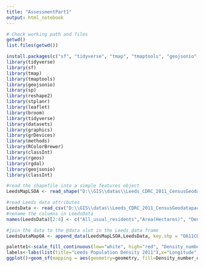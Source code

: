 ```yaml
---
title: "AssessmentPart1"
output: html_notebook
---
```


```r
# Check working path and files
getwd()
list.files(getwd())
```
```r
install.packages(c("sf", "tidyverse", "tmap", "tmaptools", "geojsonio", "sp", "reshape2", "stplanr", "leaflet", "broom", "maptools", "stplanr"))
library(tidyverse)
library(sf)
library(tmap)
library(tmaptools)
library(geojsonio)
library(sp)
library(reshape2)
library(stplanr)
library(leaflet)
library(broom)
library(tidyverse)
library(datasets)
library(graphics)
library(grDevices)
library(methods)
library(RColorBrewer)
library(classInt)
library(rgeos)
library(rgdal)
library(geojsonio)
library(classInt)
```

```r
#read the shapefile into a simple features object
LeedsMapLSOA <- read_shape("D:\\GIS\\datas\\Leeds_CDRC_2011_CensusGeodatapack\\shapefiles\\Leeds_oa11.shp", as.sf = TRUE)
```

```r
#read Leeds data attributes
LeedsData <- read_csv("D:\\GIS\\datas\\Leeds_CDRC_2011_CensusGeodatapack\\tables\\QS102EW_oa11.csv", na = "n/a")
#rename the columns in LeedsData
names(LeedsData)[2:4] <- c("All_usual_residents","Area(Hectares)", "Density_number_of_persons_per_hectare")
```

```r
#join the data to the @data slot in the Leeds data frame
LeedsDataMapOA <- append_data(LeedsMapLSOA,LeedsData, key.shp = "OA11CD", key.data = "GeographyCode", ignore.duplicates = TRUE)
```

```r
palette1<-scale_fill_continuous(low="white", high="red", "Density_number_of_persons_per_hectare")
labels<-labs(list(title="Leeds Population Density 2011"),x="Longitude", y="Latitude")
ggplot()+geom_sf(mapping = aes(geometry=geometry, fill=Density_number_of_persons_per_hectare),data = LeedsDataMapOA)+theme_minimal()+palette1+labels
```

